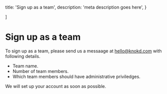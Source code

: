 
  title: 'Sign up as a team',
  description:
    'meta description goes here',
}

]

<HeroPattern />

# Sign up as a team

To sign up as a team, please send us a messaage at hello@knokd.com with following details.
* Team name.
* Number of team members.
* Which team members should have administrative priviledges.

We will set up your account as soon as possible.